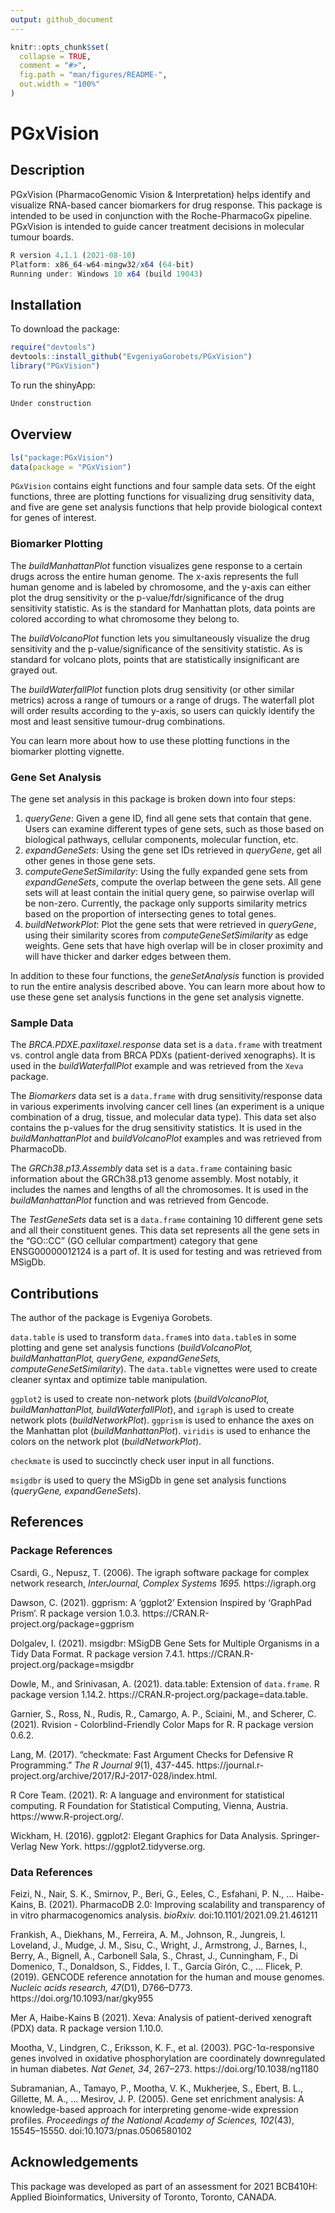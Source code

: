 ```yaml
---
output: github_document
---
```


<!-- README.md is generated from README.Rmd. Please edit that file -->

```r
knitr::opts_chunk$set(
  collapse = TRUE,
  comment = "#>",
  fig.path = "man/figures/README-",
  out.width = "100%"
)
```

# PGxVision

<!-- badges: start -->
<!-- badges: end -->

## Description

PGxVision (PharmacoGenomic Vision & Interpretation) helps identify and 
visualize RNA-based cancer biomarkers for drug response. This package is 
intended to be used in conjunction with the Roche-PharmacoGx pipeline. 
PGxVision is intended to guide cancer treatment decisions in molecular 
tumour boards.

``` r
R version 4.1.1 (2021-08-10)
Platform: x86_64-w64-mingw32/x64 (64-bit)
Running under: Windows 10 x64 (build 19043)
```

## Installation

To download the package:

``` r
require("devtools")
devtools::install_github("EvgeniyaGorobets/PGxVision")
library("PGxVision")
```

To run the shinyApp:
``` r
Under construction
```

## Overview

``` r
ls("package:PGxVision")
data(package = "PGxVision")
```

`PGxVision` contains eight functions and four sample data sets. Of the eight 
functions, three are plotting functions for visualizing drug sensitivity data, 
and five are gene set analysis functions that help provide biological context 
for genes of interest.

### Biomarker Plotting

The _buildManhattanPlot_ function visualizes gene response to a certain drugs 
across the entire human genome. The x-axis represents the full human genome and 
is labeled by chromosome, and the y-axis can either plot the drug sensitivity 
or the p-value/fdr/significance of the drug sensitivity statistic. As is the 
standard for Manhattan plots, data points are colored according to what 
chromosome they belong to.

The _buildVolcanoPlot_ function lets you simultaneously visualize the drug 
sensitivity and the p-value/significance of the sensitivity statistic. As is 
standard for volcano plots, points that are statistically insignificant are 
grayed out. 

The _buildWaterfallPlot_ function plots drug sensitivity (or other similar 
metrics) across a range of tumours or a range of drugs. The waterfall plot will 
order results according to the y-axis, so users can quickly identify the most 
and least sensitive tumour-drug combinations.

You can learn more about how to use these plotting functions in the biomarker 
plotting vignette.

### Gene Set Analysis

The gene set analysis in this package is broken down into four steps:

1. _queryGene_: Given a gene ID, find all gene sets that contain that gene. 
   Users can examine different types of gene sets, such as those based on 
   biological pathways, cellular components, molecular function, etc.
2. _expandGeneSets_: Using the gene set IDs retrieved in _queryGene_, get all 
   other genes in those gene sets.
3. _computeGeneSetSimilarity_: Using the fully expanded gene sets from 
   _expandGeneSets_, compute the overlap between the gene sets. All gene sets 
   will at least contain the initial query gene, so pairwise overlap will be 
   non-zero. Currently, the package only supports similarity metrics based on 
   the proportion of intersecting genes to total genes.
4. _buildNetworkPlot_: Plot the gene sets that were retrieved in _queryGene_, 
   using their similarity scores from _computeGeneSetSimilarity_ as edge 
   weights. Gene sets that have high overlap will be in closer proximity and 
   will have thicker and darker edges between them.
   
In addition to these four functions, the _geneSetAnalysis_ function is provided 
to run the entire analysis described above. You can learn more about how to use 
these gene set analysis functions in the gene set analysis vignette.

### Sample Data

The _BRCA.PDXE.paxlitaxel.response_ data set is a `data.frame` with treatment 
vs. control angle data from BRCA PDXs (patient-derived xenographs). It is used 
in the _buildWaterfallPlot_ example and was retrieved from the `Xeva` package.

The _Biomarkers_ data set is a `data.frame` with drug sensitivity/response data 
in various experiments involving cancer cell lines (an experiment is a unique 
combination of a drug, tissue, and molecular data type). This data set 
also contains the p-values for the drug sensitivity statistics. It is used in 
the _buildManhattanPlot_ and _buildVolcanoPlot_ examples and was retrieved from 
PharmacoDb.

The _GRCh38.p13.Assembly_ data set is a `data.frame` containing basic 
information about the GRCh38.p13 genome assembly. Most notably, it includes the 
names and lengths of all the chromosomes. It is used in the 
_buildManhattanPlot_ function and was retrieved from Gencode.

The _TestGeneSets_ data set is a `data.frame` containing 10 different gene sets 
and all their constituent genes. This data set represents all the gene sets 
in the "GO::CC" (GO cellular compartment) category that gene ENSG00000012124 is 
a part of. It is used for testing and was retrieved from MSigDb.


## Contributions

The author of the package is Evgeniya Gorobets.

`data.table` is used to transform `data.frame`s into `data.table`s in some 
plotting and gene set analysis functions (_buildVolcanoPlot, buildManhattanPlot,
queryGene, expandGeneSets, computeGeneSetSimilarity_). The `data.table` 
vignettes were used to create cleaner syntax and optimize table manipulation. 

`ggplot2` is used to create non-network plots (_buildVolcanoPlot, 
buildManhattanPlot, buildWaterfallPlot_), and `igraph` is used to create network 
plots (_buildNetworkPlot_). `ggprism` is used to enhance the axes on the 
Manhattan plot (_buildManhattanPlot_). `viridis` is used to enhance the colors 
on the network plot (_buildNetworkPlot_).

`checkmate` is used to succinctly check user input in all functions.

`msigdbr` is used to query the MSigDb in gene set analysis functions 
(_queryGene, expandGeneSets_).

## References

### Package References

Csardi, G., Nepusz, T. (2006). The igraph software package for complex network 
  research, _InterJournal, Complex Systems 1695._ https://igraph.org
  
Dawson, C. (2021). ggprism: A 'ggplot2' Extension Inspired by 'GraphPad Prism'. 
  R package version 1.0.3. https://CRAN.R-project.org/package=ggprism
  
Dolgalev, I. (2021). msigdbr: MSigDB Gene Sets for Multiple Organisms in a Tidy 
  Data Format. R package version 7.4.1. 
  https://CRAN.R-project.org/package=msigdbr

Dowle, M., and Srinivasan, A. (2021). data.table: Extension of `data.frame`. 
  R package version 1.14.2. https://CRAN.R-project.org/package=data.table.
  
Garnier, S., Ross, N., Rudis, R., Camargo, A. P., Sciaini, M., and Scherer, C.
  (2021). Rvision - Colorblind-Friendly Color Maps for R. R package version 
  0.6.2.

Lang, M. (2017). “checkmate: Fast Argument Checks for Defensive R Programming.” 
  _The R Journal 9_(1), 437-445. 
  https://journal.r-project.org/archive/2017/RJ-2017-028/index.html.
  
R Core Team. (2021). R: A language and environment for statistical computing. R
   Foundation for Statistical Computing, Vienna, Austria. 
   https://www.R-project.org/.
   
Wickham, H. (2016). ggplot2: Elegant Graphics for Data Analysis. 
  Springer-Verlag New York. https://ggplot2.tidyverse.org.
  
  
### Data References

Feizi, N., Nair, S. K., Smirnov, P., Beri, G., Eeles, C., Esfahani, P. N., … 
  Haibe-Kains, B. (2021). PharmacoDB 2.0: Improving scalability and 
  transparency of in vitro pharmacogenomics analysis. _bioRxiv._ 
  doi:10.1101/2021.09.21.461211
  
Frankish, A., Diekhans, M., Ferreira, A. M., Johnson, R., Jungreis, I. 
  Loveland, J., Mudge, J. M., Sisu, C., Wright, J., Armstrong, J., Barnes, I., 
  Berry, A., Bignell, A., Carbonell Sala, S., Chrast, J., Cunningham, F., Di \
  Domenico, T., Donaldson, S., Fiddes, I. T., García Girón, C., … Flicek, P. 
  (2019). GENCODE reference annotation for the human and mouse genomes. 
  _Nucleic acids research, 47_(D1), D766–D773. 
  https://doi.org/10.1093/nar/gky955

Mer A, Haibe-Kains B (2021). Xeva: Analysis of patient-derived xenograft (PDX) 
  data. R package version 1.10.0.
  
Mootha, V., Lindgren, C., Eriksson, K. F., et al. (2003). PGC-1α-responsive 
  genes involved in oxidative phosphorylation are coordinately downregulated in 
  human diabetes. _Nat Genet, 34_, 267–273. https://doi.org/10.1038/ng1180

Subramanian, A., Tamayo, P., Mootha, V. K., Mukherjee, S., Ebert, B. L., 
  Gillette, M. A., … Mesirov, J. P. (2005). Gene set enrichment analysis: 
  A knowledge-based approach for interpreting genome-wide expression profiles. 
  _Proceedings of the National Academy of Sciences, 102_(43), 15545–15550. 
  doi:10.1073/pnas.0506580102


## Acknowledgements

This package was developed as part of an assessment for 2021 BCB410H: 
Applied Bioinformatics, University of Toronto, Toronto, CANADA.

